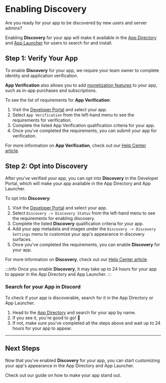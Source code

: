 
# Enabling Discovery

Are you ready for your app to be discovered by new users and server admins? 

Enabling **Discovery** for your app will make it available in the [App Directory](/docs/discovery/overview#app-directory) and [App Launcher](/docs/discovery/overview#app-launcher) for users to search for and install.

## Step 1: Verify Your App

To enable **Discovery** for your app, we require your team owner to complete identity and application verification.

**App Verification** also allows you to add [monetization features](/docs/monetization/overview) to your app, such as in-app purchases and subscriptions.

To see the list of requirements for **App Verification**:

1. Visit the [Developer Portal](https://discord.com/developers/applications) and select your app. 
2. Select `App Verification` from the left-hand menu to see the requirements for verification.
3. Complete the listed App Verification qualification criteria for your app. 
4. Once you've completed the requirements, you can submit your app for verification.

For more information on **App Verification**, check out our [Help Center article](https://support-dev.discord.com/hc/en-us/articles/23926564536471-How-Do-I-Get-My-App-Verified).

## Step 2: Opt into Discovery

After you've verified your app, you can opt into **Discovery** in the Developer Portal, which will make your app available in the App Directory and App Launcher.

To opt into **Discovery**:

1. Visit the [Developer Portal](https://discord.com/developers/applications) and select your app. 
2. Select `Discovery -> Discovery Status` from the left-hand menu to see the requirements for enabling discovery.
3. Complete the listed **Discovery** qualification criteria for your app.
4. Add your app metadata and images under the `Discovery -> Discovery Settings` menu to customize your app's appearance in discovery surfaces.
4. Once you've completed the requirements, you can enable **Discovery** for your app.

For more information on **Discovery**, check out our [Help Center article](https://support-dev.discord.com/hc/en-us/articles/21204493235991-How-Can-Users-Discover-and-Play-My-Activity).

:::info
Once you enable **Discovery**, it may take up to 24 hours for your app to appear in the App Directory and App Launcher.
:::

### Search for your App in Discord
To check if your app is discoverable, search for it in the App Directory or App Launcher.

1. Head to the [App Directory](https://discord.com/application-directory) and search for your app by name.
2. If you see it, you're good to go!  🎉
3. If not, make sure you've completed all the steps above and wait up to 24 hours for your app to appear.
 
 ---

## Next Steps
Now that you've enabled **Discovery** for your app, you can start customizing your app's appearance in the App Directory and App Launcher. 

<Container>
  <Card title="Discovery Best Practices" link="/docs/discovery/best-practices" icon="BookCheckIcon">
    Check out our guide on how to make your app stand out.
  </Card>
</Container>